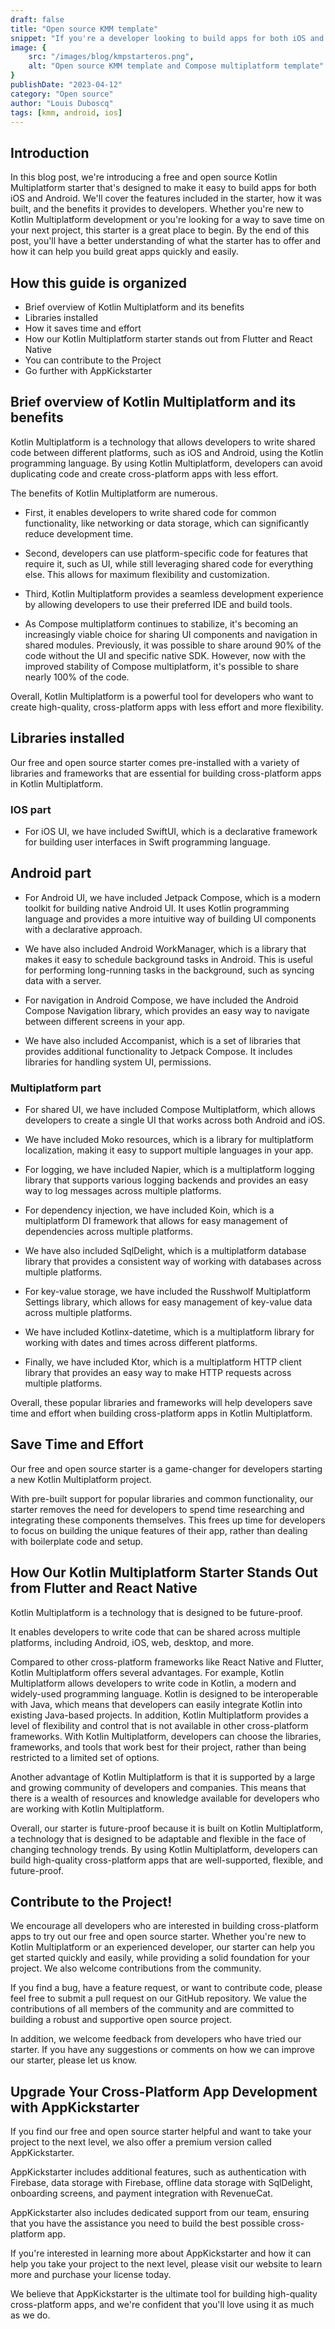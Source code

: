 ```yaml
---
draft: false
title: "Open source KMM template"
snippet: "If you're a developer looking to build apps for both iOS and Android using Kotlin Multiplatform, our free and open source starter is the perfect place to begin. With common used and popular libraries this starter is designed to save you time and make it easy to build great apps."
image: {
    src: "/images/blog/kmpstarteros.png",
    alt: "Open source KMM template and Compose multiplatform template"
}
publishDate: "2023-04-12"
category: "Open source"
author: "Louis Duboscq"
tags: [kmm, android, ios]   
---
```

 
 
## Introduction 

In this blog post, we're introducing a free and open source Kotlin Multiplatform starter that's designed to make it easy to build apps for both iOS and Android. We'll cover the features included in the starter, how it was built, and the benefits it provides to developers. Whether you're new to Kotlin Multiplatform development or you're looking for a way to save time on your next project, this starter is a great place to begin. By the end of this post, you'll have a better understanding of what the starter has to offer and how it can help you build great apps quickly and easily.
 
<p align="center"> 
 <BasicButton text="Star the template" url="https://github.com/AppKickstarter/StarterOS"></BasicButton>
</p>

## How this guide is organized
 
 - Brief overview of Kotlin Multiplatform and its benefits 
 - Libraries installed
 - How it saves time and effort 
 - How our Kotlin Multiplatform starter stands out from Flutter and React Native 
 - You can contribute to the Project
 - Go further with AppKickstarter 

 <a id="benefits"></a>

## Brief overview of Kotlin Multiplatform and its benefits

Kotlin Multiplatform is a technology that allows developers to write shared code between different platforms, such as iOS and Android, using the Kotlin programming language. By using Kotlin Multiplatform, developers can avoid duplicating code and create cross-platform apps with less effort.

The benefits of Kotlin Multiplatform are numerous. 

- First, it enables developers to write shared code for common functionality, like networking or data storage, which can significantly reduce development time. 

- Second, developers can use platform-specific code for features that require it, such as UI, while still leveraging shared code for everything else. This allows for maximum flexibility and customization. 

- Third, Kotlin Multiplatform provides a seamless development experience by allowing developers to use their preferred IDE and build tools.

- As Compose multiplatform continues to stabilize, it's becoming an increasingly viable choice for sharing UI components and navigation in shared modules. Previously, it was possible to share around 90% of the code without the UI and specific native SDK. However, now with the improved stability of Compose multiplatform, it's possible to share nearly 100% of the code.

Overall, Kotlin Multiplatform is a powerful tool for developers who want to create high-quality, cross-platform apps with less effort and more flexibility. 

 <a id="libraries"></a>

## Libraries installed

Our free and open source starter comes pre-installed with a variety of libraries and frameworks that are essential for building cross-platform apps in Kotlin Multiplatform.

### IOS part
- For iOS UI, we have included SwiftUI, which is a declarative framework for building user interfaces in Swift programming language.

## Android part
- For Android UI, we have included Jetpack Compose, which is a modern toolkit for building native Android UI. It uses Kotlin programming language and provides a more intuitive way of building UI components with a declarative approach.

- We have also included Android WorkManager, which is a library that makes it easy to schedule background tasks in Android. This is useful for performing long-running tasks in the background, such as syncing data with a server.

- For navigation in Android Compose, we have included the Android Compose Navigation library, which provides an easy way to navigate between different screens in your app.

- We have also included Accompanist, which is a set of libraries that provides additional functionality to Jetpack Compose. It includes libraries for handling system UI, permissions.

### Multiplatform part

- For shared UI, we have included Compose Multiplatform, which allows developers to create a single UI that works across both Android and iOS.

- We have included Moko resources, which is a library for multiplatform localization, making it easy to support multiple languages in your app.

- For logging, we have included Napier, which is a multiplatform logging library that supports various logging backends and provides an easy way to log messages across multiple platforms.

- For dependency injection, we have included Koin, which is a multiplatform DI framework that allows for easy management of dependencies across multiple platforms.

- We have also included SqlDelight, which is a multiplatform database library that provides a consistent way of working with databases across multiple platforms.

- For key-value storage, we have included the Russhwolf Multiplatform Settings library, which allows for easy management of key-value data across multiple platforms.

- We have included Kotlinx-datetime, which is a multiplatform library for working with dates and times across different platforms.

- Finally, we have included Ktor, which is a multiplatform HTTP client library that provides an easy way to make HTTP requests across multiple platforms.

Overall, these popular libraries and frameworks will help developers save time and effort when building cross-platform apps in Kotlin Multiplatform.
    
 <a id="save"></a>

## Save Time and Effort 


Our free and open source starter is a game-changer for developers starting a new Kotlin Multiplatform project. 

With pre-built support for popular libraries and common functionality, our starter removes the need for developers to spend time researching and integrating these components themselves. 
This frees up time for developers to focus on building the unique features of their app, rather than dealing with boilerplate code and setup.

 <a id="future"></a>

## How Our Kotlin Multiplatform Starter Stands Out from Flutter and React Native

 
Kotlin Multiplatform is a technology that is designed to be future-proof. 

It enables developers to write code that can be shared across multiple platforms, including Android, iOS, web, desktop, and more.

Compared to other cross-platform frameworks like React Native and Flutter, Kotlin Multiplatform offers several advantages. 
For example, Kotlin Multiplatform allows developers to write code in Kotlin, a modern and widely-used programming language. 
Kotlin is designed to be interoperable with Java, which means that developers can easily integrate Kotlin into existing Java-based projects.
In addition, Kotlin Multiplatform provides a level of flexibility and control that is not available in other cross-platform frameworks.
With Kotlin Multiplatform, developers can choose the libraries, frameworks, and tools that work best for their project, rather than being restricted to a limited set of options.

Another advantage of Kotlin Multiplatform is that it is supported by a large and growing community of developers and companies. 
This means that there is a wealth of resources and knowledge available for developers who are working with Kotlin Multiplatform.

Overall, our starter is future-proof because it is built on Kotlin Multiplatform, a technology that is designed to be adaptable and flexible in the face of changing technology trends. 
By using Kotlin Multiplatform, developers can build high-quality cross-platform apps that are well-supported, flexible, and future-proof.

 
 <a id="contribute"></a>

## Contribute to the Project!

We encourage all developers who are interested in building cross-platform apps to try out our free and open source starter. 
Whether you're new to Kotlin Multiplatform or an experienced developer, our starter can help you get started quickly and easily, while providing a solid foundation for your project.
We also welcome contributions from the community. 

If you find a bug, have a feature request, or want to contribute code, please feel free to submit a pull request on our GitHub repository.
We value the contributions of all members of the community and are committed to building a robust and supportive open source project.

In addition, we welcome feedback from developers who have tried our starter. If you have any suggestions or comments on how we can improve our starter, please let us know. 

 <a id="upgrade"></a>

## Upgrade Your Cross-Platform App Development with AppKickstarter


If you find our free and open source starter helpful and want to take your project to the next level, we also offer a premium version called AppKickstarter. 

AppKickstarter includes additional features, such as authentication with Firebase, data storage with Firebase, offline data storage with SqlDelight, onboarding screens, and payment integration with RevenueCat.

AppKickstarter also includes dedicated support from our team, ensuring that you have the assistance you need to build the best possible cross-platform app.

If you're interested in learning more about AppKickstarter and how it can help you take your project to the next level, please visit our website to learn more and purchase your license today. 
  
<p align="center"> 
 <BasicButton text="Upgrade with AppKickstarter" url="/"></BasicButton>
</p>

We believe that AppKickstarter is the ultimate tool for building high-quality cross-platform apps, and we're confident that you'll love using it as much as we do.

  